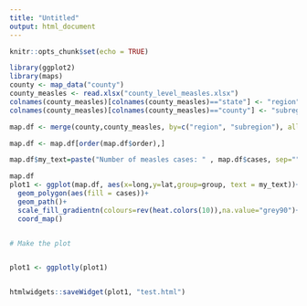 ```yaml
---
title: "Untitled"
output: html_document
---
```


```r
knitr::opts_chunk$set(echo = TRUE)
```

```r
library(ggplot2)
library(maps)
county <- map_data("county")
county_measles <- read.xlsx("county_level_measles.xlsx")
colnames(county_measles)[colnames(county_measles)=="state"] <- "region"
colnames(county_measles)[colnames(county_measles)=="county"] <- "subregion"

map.df <- merge(county,county_measles, by=c("region", "subregion"), all.x=T)

map.df <- map.df[order(map.df$order),]

map.df$my_text=paste("Number of measles cases: " , map.df$cases, sep="")

map.df
plot1 <- ggplot(map.df, aes(x=long,y=lat,group=group, text = my_text))+
  geom_polygon(aes(fill = cases))+
  geom_path()+ 
  scale_fill_gradientn(colours=rev(heat.colors(10)),na.value="grey90")+
  coord_map()


# Make the plot


plot1 <- ggplotly(plot1)


htmlwidgets::saveWidget(plot1, "test.html")



```


